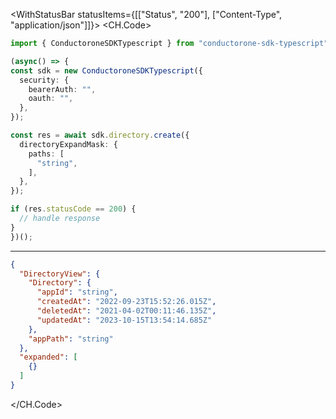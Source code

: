 

<WithStatusBar statusItems={[["Status", "200"], ["Content-Type", "application/json"]]}>
  <CH.Code>
  ```typescript Create.ts
  import { ConductoroneSDKTypescript } from "conductorone-sdk-typescript";

(async() => {
  const sdk = new ConductoroneSDKTypescript({
    security: {
      bearerAuth: "",
      oauth: "",
    },
  });

  const res = await sdk.directory.create({
    directoryExpandMask: {
      paths: [
        "string",
      ],
    },
  });

  if (res.statusCode == 200) {
    // handle response
  }
})();
  ```
  ---

  ```json Example Response
  {
    "DirectoryView": {
      "Directory": {
        "appId": "string",
        "createdAt": "2022-09-23T15:52:26.015Z",
        "deletedAt": "2021-04-02T00:11:46.135Z",
        "updatedAt": "2023-10-15T13:54:14.685Z"
      },
      "appPath": "string"
    },
    "expanded": [
      {}
    ]
  }
  ```
  </CH.Code>
</WithStatusBar>
